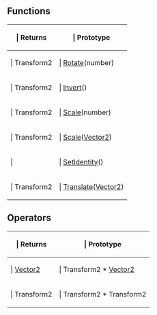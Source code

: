 ==Functions==

{{Lua/Table_Prefix}}
{| {{Lua/Table_Header}}
!{{Lua/Column_Style/Returns_List}} | Returns
!{{Lua/Column_Style/Prototype_List}} | Prototype
|-
|{{Lua/Cell_Style/Returns_List}} | Transform2
|{{Lua/Cell_Style/Prototype_List}} | [[Lua/Shared/Transform2/Functions/Rotate|Rotate]](number)
|-
|{{Lua/Cell_Style/Returns_List}} | Transform2
|{{Lua/Cell_Style/Prototype_List}} | [[Lua/Shared/Transform2/Functions/Invert|Invert]]()
|-
|{{Lua/Cell_Style/Returns_List}} | Transform2
|{{Lua/Cell_Style/Prototype_List}} | [[Lua/Shared/Transform2/Functions/Scale|Scale]](number)
|-
|{{Lua/Cell_Style/Returns_List}} | Transform2
|{{Lua/Cell_Style/Prototype_List}} | [[Lua/Shared/Transform2/Functions/Scale|Scale]]([[Lua/Shared/Vector2|Vector2]])
|-
|{{Lua/Cell_Style/Returns_List}} | 
|{{Lua/Cell_Style/Prototype_List}} | [[Lua/Shared/Transform2/Functions/SetIdentity|SetIdentity]]()
|-
|{{Lua/Cell_Style/Returns_List}} | Transform2
|{{Lua/Cell_Style/Prototype_List}} | [[Lua/Shared/Transform2/Functions/Translate|Translate]]([[Lua/Shared/Vector2|Vector2]])
|} {{Lua/Table_Suffix}}
==Operators==

{{Lua/Table_Prefix}}
{| {{Lua/Table_Header}}
!{{Lua/Column_Style/Returns_List}} | Returns
!{{Lua/Column_Style/Prototype_List}} | Prototype
|-
|{{Lua/Cell_Style/Returns_List}} | [[Lua/Shared/Vector2|Vector2]]
|{{Lua/Cell_Style/Prototype_List}} | Transform2 * [[Lua/Shared/Vector2|Vector2]]
|-
|{{Lua/Cell_Style/Returns_List}} | Transform2
|{{Lua/Cell_Style/Prototype_List}} | Transform2 * Transform2
|} {{Lua/Table_Suffix}}